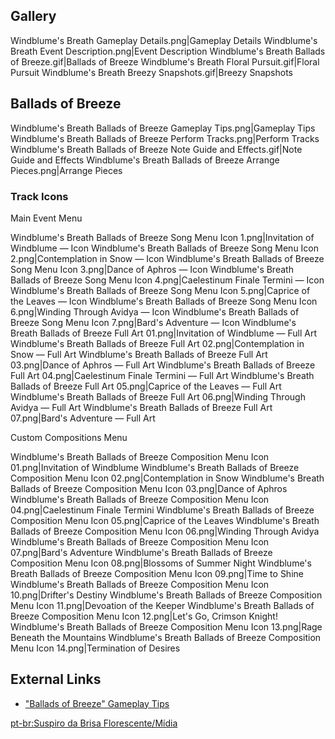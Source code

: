 {{Event Tabs
|subpage1 = Floral Pursuit
|subpage2 = Ballads of Breeze
|subpage3 = Breezy Snapshots
}}
==Gallery==
<gallery>
Windblume's Breath Gameplay Details.png|Gameplay Details
Windblume's Breath Event Description.png|Event Description
Windblume's Breath Ballads of Breeze.gif|Ballads of Breeze
Windblume's Breath Floral Pursuit.gif|Floral Pursuit
Windblume's Breath Breezy Snapshots.gif|Breezy Snapshots
</gallery>

==Ballads of Breeze==
<gallery>
Windblume's Breath Ballads of Breeze Gameplay Tips.png|Gameplay Tips
Windblume's Breath Ballads of Breeze Perform Tracks.png|Perform Tracks
Windblume's Breath Ballads of Breeze Note Guide and Effects.gif|Note Guide and Effects
Windblume's Breath Ballads of Breeze Arrange Pieces.png|Arrange Pieces
</gallery>

===Track Icons===
;Main Event Menu
<gallery>
Windblume's Breath Ballads of Breeze Song Menu Icon 1.png|Invitation of Windblume &mdash; Icon
Windblume's Breath Ballads of Breeze Song Menu Icon 2.png|Contemplation in Snow &mdash; Icon
Windblume's Breath Ballads of Breeze Song Menu Icon 3.png|Dance of Aphros &mdash; Icon
Windblume's Breath Ballads of Breeze Song Menu Icon 4.png|Caelestinum Finale Termini &mdash; Icon
Windblume's Breath Ballads of Breeze Song Menu Icon 5.png|Caprice of the Leaves &mdash; Icon
Windblume's Breath Ballads of Breeze Song Menu Icon 6.png|Winding Through Avidya &mdash; Icon
Windblume's Breath Ballads of Breeze Song Menu Icon 7.png|Bard's Adventure &mdash; Icon
Windblume's Breath Ballads of Breeze Full Art 01.png|Invitation of Windblume &mdash; Full Art
Windblume's Breath Ballads of Breeze Full Art 02.png|Contemplation in Snow &mdash; Full Art
Windblume's Breath Ballads of Breeze Full Art 03.png|Dance of Aphros &mdash; Full Art
Windblume's Breath Ballads of Breeze Full Art 04.png|Caelestinum Finale Termini &mdash; Full Art
Windblume's Breath Ballads of Breeze Full Art 05.png|Caprice of the Leaves &mdash; Full Art
Windblume's Breath Ballads of Breeze Full Art 06.png|Winding Through Avidya &mdash; Full Art
Windblume's Breath Ballads of Breeze Full Art 07.png|Bard's Adventure &mdash; Full Art
</gallery>

;Custom Compositions Menu
<gallery>
Windblume's Breath Ballads of Breeze Composition Menu Icon 01.png|Invitation of Windblume
Windblume's Breath Ballads of Breeze Composition Menu Icon 02.png|Contemplation in Snow
Windblume's Breath Ballads of Breeze Composition Menu Icon 03.png|Dance of Aphros
Windblume's Breath Ballads of Breeze Composition Menu Icon 04.png|Caelestinum Finale Termini
Windblume's Breath Ballads of Breeze Composition Menu Icon 05.png|Caprice of the Leaves
Windblume's Breath Ballads of Breeze Composition Menu Icon 06.png|Winding Through Avidya
Windblume's Breath Ballads of Breeze Composition Menu Icon 07.png|Bard's Adventure
Windblume's Breath Ballads of Breeze Composition Menu Icon 08.png|Blossoms of Summer Night
Windblume's Breath Ballads of Breeze Composition Menu Icon 09.png|Time to Shine
Windblume's Breath Ballads of Breeze Composition Menu Icon 10.png|Drifter's Destiny
Windblume's Breath Ballads of Breeze Composition Menu Icon 11.png|Devoation of the Keeper
Windblume's Breath Ballads of Breeze Composition Menu Icon 12.png|Let's Go, Crimson Knight!
Windblume's Breath Ballads of Breeze Composition Menu Icon 13.png|Rage Beneath the Mountains
Windblume's Breath Ballads of Breeze Composition Menu Icon 14.png|Termination of Desires
</gallery>

==External Links==
* [https://genshin.hoyoverse.com/en/news/detail/105497 "Ballads of Breeze" Gameplay Tips]

[[pt-br:Suspiro da Brisa Florescente/Mídia]]